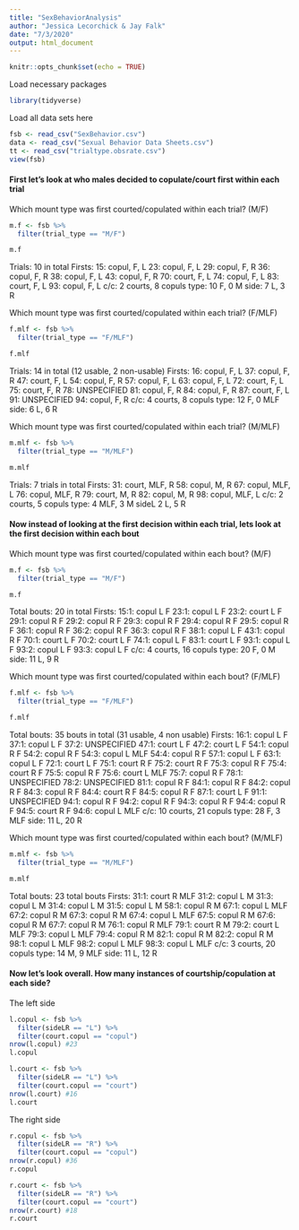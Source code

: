 ```yaml
---
title: "SexBehaviorAnalysis"
author: "Jessica Lecorchick & Jay Falk"
date: "7/3/2020"
output: html_document
---
```


```r
knitr::opts_chunk$set(echo = TRUE)
```

Load necessary packages 
```r
library(tidyverse)
```

Load all data sets here
```r
fsb <- read_csv("SexBehavior.csv")
data <- read_csv("Sexual Behavior Data Sheets.csv")
tt <- read_csv("trialtype.obsrate.csv")
view(fsb)
```



#### First let's look at who males decided to copulate/court first within each trial 

Which mount type was first courted/copulated within each trial? (M/F)
```r
m.f <- fsb %>% 
  filter(trial_type == "M/F")

m.f
```
Trials: 10 in total
Firsts:
15: copul, F, L
23: copul, F, L
29: copul, F, R
36: copul, F, R
38: copul, F, L
43: copul, F, R
70: court, F, L
74: copul, F, L
83: court, F, L
93: copul, F, L
c/c: 2 courts, 8 copuls
type: 10 F, 0 M
side:  7 L, 3 R

Which mount type was first courted/copulated within each trial? (F/MLF)
```r
f.mlf <- fsb %>%
  filter(trial_type == "F/MLF")

f.mlf
```
Trials: 14 in total (12 usable, 2 non-usable)
Firsts:
16: copul, F, L
37: copul, F, R
47: court, F, L
54: copul, F, R
57: copul, F, L
63: copul, F, L
72: court, F, L
75: court, F, R
78: UNSPECIFIED
81: copul, F, R
84: copul, F, R
87: court, F, L
91: UNSPECIFIED
94: copul, F, R
c/c: 4 courts, 8 copuls
type: 12 F, 0 MLF
side: 6 L, 6 R

Which mount type was first courted/copulated within each trial? (M/MLF)
```r
m.mlf <- fsb %>%
  filter(trial_type == "M/MLF")

m.mlf
```
Trials: 7 trials in total
Firsts:
31: court, MLF, R
58: copul, M, R
67: copul, MLF, L
76: copul, MLF, R
79: court, M, R
82: copul, M, R 
98: copul, MLF, L
c/c: 2 courts, 5 copuls
type: 4 MLF, 3 M
sideL 2 L, 5 R

#### Now instead of looking at the first decision within each trial, lets look at the first decision within each bout

Which mount type was first courted/copulated within each bout? (M/F)
```r
m.f <- fsb %>% 
  filter(trial_type == "M/F")

m.f
```
Total bouts: 20 in total
Firsts: 
15:1: copul	L	F
23:1: copul	L	F
23:2: court	L	F
29:1: copul	R	F
29:2: copul	R	F
29:3: copul	R	F
29:4: copul	R	F
29:5: copul	R	F
36:1: copul	R	F
36:2: copul	R	F
36:3: copul	R	F
38:1: copul	L	F
43:1: copul	R	F
70:1: court	L	F
70:2: court	L	F
74:1: copul	L	F
83:1: court	L	F
93:1: copul	L	F
93:2: copul	L	F
93:3: copul	L	F
c/c: 4 courts, 16 copuls
type: 20 F, 0 M
side: 11 L, 9 R

Which mount type was first courted/copulated within each bout? (F/MLF)
```r
f.mlf <- fsb %>%
  filter(trial_type == "F/MLF")

f.mlf
```
Total bouts: 35 bouts in total (31 usable, 4 non usable)
Firsts:
16:1: copul	L	F
37:1: copul	L	F
37:2: UNSPECIFIED
47:1: court	L	F
47:2: court	L	F
54:1: copul	R	F 
54:2: copul	R	F
54:3: copul	L	MLF
54:4: copul	R	F
57:1: copul	L	F
63:1: copul	L	F
72:1: court	L	F
75:1: court	R	F
75:2: court	R	F
75:3: copul	R	F
75:4: court	R	F
75:5: copul	R	F
75:6: court	L	MLF
75:7: copul	R	F
78:1: UNSPECIFIED
78:2: UNSPECIFIED
81:1: copul	R	F
84:1: copul	R	F
84:2: copul	R	F
84:3: copul	R	F
84:4: court	R	F
84:5: copul	R	F
87:1: court	L	F
91:1: UNSPECIFIED
94:1: copul	R	F
94:2: copul	R	F
94:3: copul	R	F
94:4: copul	R	F
94:5: court R F
94:6: copul L MLF
c/c: 10 courts, 21 copuls
type: 28 F, 3 MLF
side: 11 L, 20 R

Which mount type was first courted/copulated within each bout? (M/MLF)
```r
m.mlf <- fsb %>%
  filter(trial_type == "M/MLF")

m.mlf
```
Total bouts: 23 total bouts
Firsts: 
31:1: court	R	MLF
31:2: copul	L	M
31:3: copul	L	M
31:4: copul	L	M
31:5: copul	L	M
58:1: copul	R	M
67:1: copul	L	MLF
67:2: copul	R	M
67:3: copul	R	M
67:4: copul	L	MLF
67:5: copul	R	M
67:6: copul	R	M
67:7: copul	R	M
76:1: copul	R	MLF
79:1: court	R	M
79:2: court	L	MLF
79:3: copul	L	MLF
79:4: copul	R	M
82:1: copul	R	M
82:2: copul	R	M
98:1: copul	L	MLF
98:2: copul	L	MLF
98:3: copul	L	MLF 
c/c: 3 courts, 20 copuls
type: 14 M, 9 MLF
side: 11 L, 12 R

#### Now let's look overall. How many instances of courtship/copulation at each side? 

The left side
```r
l.copul <- fsb %>%
  filter(sideLR == "L") %>%
  filter(court.copul == "copul")
nrow(l.copul) #23
l.copul

l.court <- fsb %>%
  filter(sideLR == "L") %>%
  filter(court.copul == "court")
nrow(l.court) #16
l.court
```

The right side
```r
r.copul <- fsb %>%
  filter(sideLR == "R") %>%
  filter(court.copul == "copul")
nrow(r.copul) #36
r.copul

r.court <- fsb %>%
  filter(sideLR == "R") %>%
  filter(court.copul == "court")
nrow(r.court) #18
r.court
```

